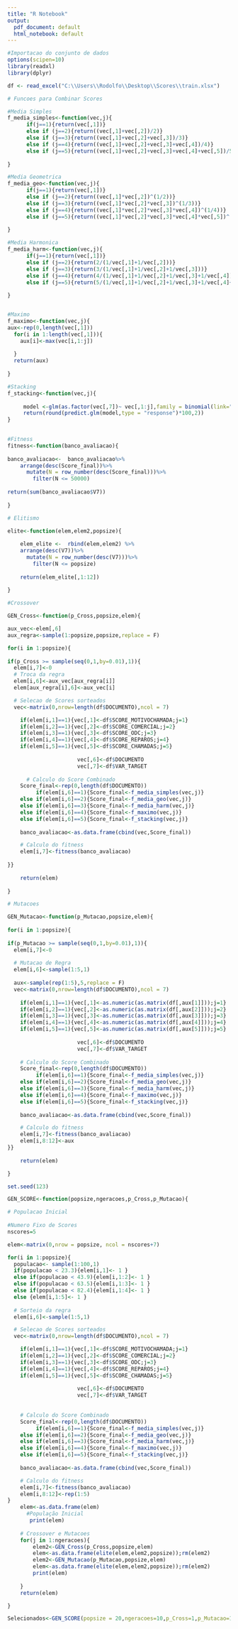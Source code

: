 ---
title: "R Notebook"
output:
  pdf_document: default
  html_notebook: default
---



```{r}
#Importacao do conjunto de dados
options(scipen=10)
library(readxl)
library(dplyr)

df <- read_excel("C:\\Users\\Rodolfo\\Desktop\\Scores\\train.xlsx")


```

```{r}
# Funcoes para Combinar Scores

#Media Simples
f_media_simples<-function(vec,j){
      if(j==1){return(vec[,1])}
      else if (j==2){return((vec[,1]+vec[,2])/2)}
      else if (j==3){return((vec[,1]+vec[,2]+vec[,3])/3)}
      else if (j==4){return((vec[,1]+vec[,2]+vec[,3]+vec[,4])/4)}
      else if (j==5){return((vec[,1]+vec[,2]+vec[,3]+vec[,4]+vec[,5])/5)}
  
}

#Media Geometrica
f_media_geo<-function(vec,j){
      if(j==1){return(vec[,1])}
      else if (j==2){return((vec[,1]*vec[,2])^(1/2))}
      else if (j==3){return((vec[,1]*vec[,2]*vec[,3])^(1/3))}
      else if (j==4){return((vec[,1]*vec[,2]*vec[,3]*vec[,4])^(1/4))}
      else if (j==5){return((vec[,1]*vec[,2]*vec[,3]*vec[,4]*vec[,5])^(1/5))}
  
}

#Media Harmonica
f_media_harm<-function(vec,j){
      if(j==1){return(vec[,1])}
      else if (j==2){return(2/(1/vec[,1]+1/vec[,2]))}
      else if (j==3){return(3/(1/vec[,1]+1/vec[,2]+1/vec[,3]))}
      else if (j==4){return(4/(1/vec[,1]+1/vec[,2]+1/vec[,3]+1/vec[,4]))}
      else if (j==5){return(5/(1/vec[,1]+1/vec[,2]+1/vec[,3]+1/vec[,4]+1/vec[,5]))}
  
}


#Maximo
f_maximo<-function(vec,j){
aux<-rep(0,length(vec[,1]))  
  for(i in 1:length(vec[,1])){
    aux[i]<-max(vec[i,1:j])
    
  }
  return(aux)
  
}

#Stacking
f_stacking<-function(vec,j){
   
     model <-glm(as.factor(vec[,7])~ vec[,1:j],family = binomial(link="logit"))
     return(round(predict.glm(model,type = "response")*100,2))
}
  
```

```{r}
#Fitness
fitness<-function(banco_avaliacao){
  
banco_avaliacao<-  banco_avaliacao%>%
    arrange(desc(Score_final))%>% 
      mutate(N = row_number(desc(Score_final)))%>% 
        filter(N <= 50000) 
            
return(sum(banco_avaliacao$V7))
  
}

```

```{r}

# Elitismo

elite<-function(elem,elem2,popsize){
  
    elem_elite <-  rbind(elem,elem2) %>%
    arrange(desc(V7))%>% 
      mutate(N = row_number(desc(V7)))%>% 
        filter(N <= popsize) 
    
    return(elem_elite[,1:12])
  
}

```


```{r}
#Crossover

GEN_Cross<-function(p_Cross,popsize,elem){

aux_vec<-elem[,6]
aux_regra<-sample(1:popsize,popsize,replace = F)

for(i in 1:popsize){
  
if(p_Cross >= sample(seq(0,1,by=0.01),1)){
  elem[i,7]<-0
  # Troca da regra
  elem[i,6]<-aux_vec[aux_regra[i]]
  elem[aux_regra[i],6]<-aux_vec[i]

  # Selecao de Scores sorteados
  vec<-matrix(0,nrow=length(df$DOCUMENTO),ncol = 7)

    if(elem[i,1]==1){vec[,1]<-df$SCORE_MOTIVOCHAMADA;j=1}
    if(elem[i,2]==1){vec[,2]<-df$SCORE_COMERCIAL;j=2}
    if(elem[i,3]==1){vec[,3]<-df$SCORE_ODC;j=3}
    if(elem[i,4]==1){vec[,4]<-df$SCORE_REPAROS;j=4}
    if(elem[i,5]==1){vec[,5]<-df$SCORE_CHAMADAS;j=5}
    
                      vec[,6]<-df$DOCUMENTO
                      vec[,7]<-df$VAR_TARGET
                      
      # Calculo do Score Combinado
    Score_final<-rep(0,length(df$DOCUMENTO))
         if(elem[i,6]==1){Score_final<-f_media_simples(vec,j)}
    else if(elem[i,6]==2){Score_final<-f_media_geo(vec,j)}
    else if(elem[i,6]==3){Score_final<-f_media_harm(vec,j)}
    else if(elem[i,6]==4){Score_final<-f_maximo(vec,j)}
    else if(elem[i,6]==5){Score_final<-f_stacking(vec,j)}
    
    banco_avaliacao<-as.data.frame(cbind(vec,Score_final))

    # Calculo do fitness
    elem[i,7]<-fitness(banco_avaliacao)
    
}}
     
    return(elem)
  
}

```

```{r}
# Mutacoes

GEN_Mutacao<-function(p_Mutacao,popsize,elem){
 
for(i in 1:popsize){
  
if(p_Mutacao >= sample(seq(0,1,by=0.01),1)){
  elem[i,7]<-0
  
  # Mutacao de Regra
  elem[i,6]<-sample(1:5,1)
  
  aux<-sample(rep(1:5),5,replace = F)
  vec<-matrix(0,nrow=length(df$DOCUMENTO),ncol = 7)
     
    if(elem[i,1]==1){vec[,1]<-as.numeric(as.matrix(df[,aux[1]]));j=1}
    if(elem[i,2]==1){vec[,2]<-as.numeric(as.matrix(df[,aux[2]]));j=2}
    if(elem[i,3]==1){vec[,3]<-as.numeric(as.matrix(df[,aux[3]]));j=3}
    if(elem[i,4]==1){vec[,4]<-as.numeric(as.matrix(df[,aux[4]]));j=4}
    if(elem[i,5]==1){vec[,5]<-as.numeric(as.matrix(df[,aux[5]]));j=5}
    
                      vec[,6]<-df$DOCUMENTO
                      vec[,7]<-df$VAR_TARGET
                      
    # Calculo do Score Combinado
    Score_final<-rep(0,length(df$DOCUMENTO))
         if(elem[i,6]==1){Score_final<-f_media_simples(vec,j)}
    else if(elem[i,6]==2){Score_final<-f_media_geo(vec,j)}
    else if(elem[i,6]==3){Score_final<-f_media_harm(vec,j)}
    else if(elem[i,6]==4){Score_final<-f_maximo(vec,j)}
    else if(elem[i,6]==5){Score_final<-f_stacking(vec,j)}
    
    banco_avaliacao<-as.data.frame(cbind(vec,Score_final))

    # Calculo do fitness
    elem[i,7]<-fitness(banco_avaliacao)
    elem[i,8:12]<-aux
}}
   
    return(elem)

}


```


```{r}

set.seed(123)

GEN_SCORE<-function(popsize,ngeracoes,p_Cross,p_Mutacao){

# Populacao Inicial  
  
#Numero Fixo de Scores
nscores=5

elem<-matrix(0,nrow = popsize, ncol = nscores+7)

for(i in 1:popsize){
  populacao<- sample(1:100,1)
  if(populacao < 23.3){elem[i,1]<- 1 }
  else if(populacao < 43.9){elem[i,1:2]<- 1 }
  else if(populacao < 63.5){elem[i,1:3]<- 1 }
  else if(populacao < 82.4){elem[i,1:4]<- 1 }
  else {elem[i,1:5]<- 1 }
  
  # Sorteio da regra
  elem[i,6]<-sample(1:5,1)

  # Selecao de Scores sorteados
  vec<-matrix(0,nrow=length(df$DOCUMENTO),ncol = 7)

    if(elem[i,1]==1){vec[,1]<-df$SCORE_MOTIVOCHAMADA;j=1}
    if(elem[i,2]==1){vec[,2]<-df$SCORE_COMERCIAL;j=2}
    if(elem[i,3]==1){vec[,3]<-df$SCORE_ODC;j=3}
    if(elem[i,4]==1){vec[,4]<-df$SCORE_REPAROS;j=4}
    if(elem[i,5]==1){vec[,5]<-df$SCORE_CHAMADAS;j=5}
    
                      vec[,6]<-df$DOCUMENTO
                      vec[,7]<-df$VAR_TARGET
                      
  
    # Calculo do Score Combinado
    Score_final<-rep(0,length(df$DOCUMENTO))
         if(elem[i,6]==1){Score_final<-f_media_simples(vec,j)}
    else if(elem[i,6]==2){Score_final<-f_media_geo(vec,j)}
    else if(elem[i,6]==3){Score_final<-f_media_harm(vec,j)}
    else if(elem[i,6]==4){Score_final<-f_maximo(vec,j)}
    else if(elem[i,6]==5){Score_final<-f_stacking(vec,j)}
    
    banco_avaliacao<-as.data.frame(cbind(vec,Score_final))

    # Calculo do fitness
    elem[i,7]<-fitness(banco_avaliacao)
    elem[i,8:12]<-rep(1:5)
}
    elem<-as.data.frame(elem)
      #População Inicial
       print(elem)  
    
    # Crossover e Mutacoes
    for(j in 1:ngeracoes){
        elem2<-GEN_Cross(p_Cross,popsize,elem)
        elem<-as.data.frame(elite(elem,elem2,popsize));rm(elem2)
        elem2<-GEN_Mutacao(p_Mutacao,popsize,elem)
        elem<-as.data.frame(elite(elem,elem2,popsize));rm(elem2)
        print(elem)
      
    }
    return(elem)

}

Selecionados<-GEN_SCORE(popsize = 20,ngeracoes=10,p_Cross=1,p_Mutacao=1)


```